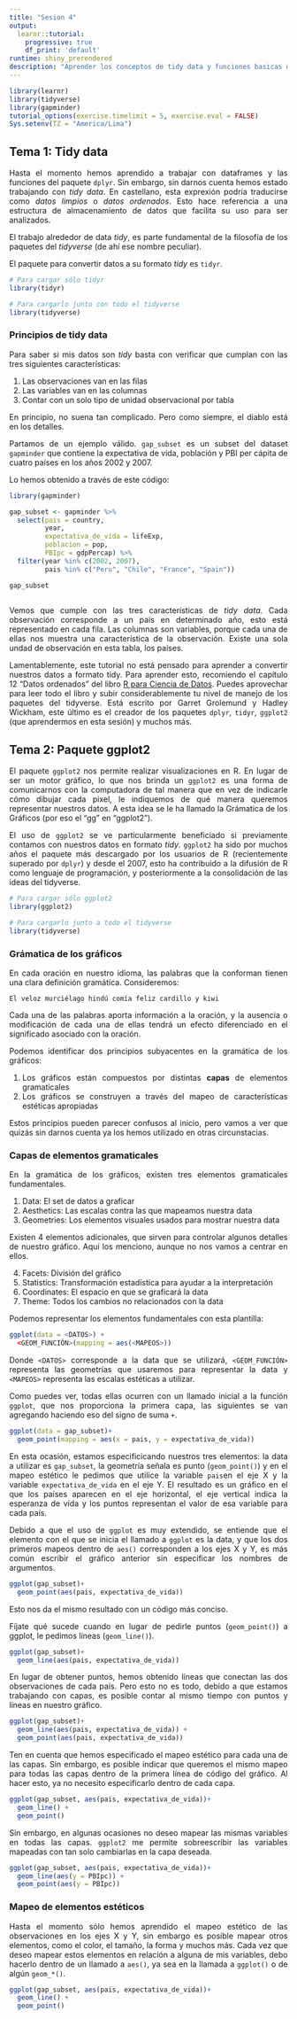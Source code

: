 ```yaml
---
title: "Sesion 4"
output: 
  learnr::tutorial:
    progressive: true
    df_print: 'default'
runtime: shiny_prerendered
description: "Aprender los conceptos de tidy data y funciones basicas de ggplot2"
---
```


<style>
body {
text-align: justify}
</style>

```r
library(learnr)
library(tidyverse)
library(gapminder)
tutorial_options(exercise.timelimit = 5, exercise.eval = FALSE)
Sys.setenv(TZ = "America/Lima")
```


## Tema 1: Tidy data

Hasta el momento hemos aprendido a trabajar con dataframes y las funciones del paquete `dplyr`. Sin embargo, sin darnos cuenta hemos estado trabajando con *tidy data*. En castellano, esta exprexión podría traducirse como *datos limpios* o *datos ordenados*. Esto hace referencia a una estructura de almacenamiento de datos que facilita  su uso para ser analizados. 

El trabajo alrededor de data *tidy*, es parte fundamental de la filosofía de los paquetes del *tidyverse* (de ahí ese nombre peculiar). 

El paquete para convertir datos a su formato *tidy* es `tidyr`.

```r
# Para cargar sólo tidyr
library(tidyr)

# Para cargarlo junto con todo el tidyverse
library(tidyverse)
```

### Principios de tidy data

Para saber si mis datos son *tidy* basta con verificar que cumplan con las tres siguientes características:

1. Las observaciones van en las filas
2. Las variables van en las columnas
3. Contar con un solo tipo de unidad observacional por tabla

En principio, no suena tan complicado. Pero como siempre, el diablo está en los detalles.

Partamos de un ejemplo válido. `gap_subset` es un subset del dataset `gapminder` que contiene la expectativa de vida, población y PBI per cápita de cuatro países en los años 2002 y 2007.

Lo hemos obtenido a través de este código:

```r
library(gapminder)

gap_subset <- gapminder %>% 
  select(pais = country,
         year,
         expectativa_de_vida = lifeExp,
         poblacion = pop,
         PBIpc = gdpPercap) %>% 
  filter(year %in% c(2002, 2007), 
         pais %in% c("Peru", "Chile", "France", "Spain"))

gap_subset
  
```


Vemos que cumple con las tres características de *tidy data*. Cada observación corresponde a un país en determinado año, esto está representado en cada fila. Las columnas son variables, porque cada una de ellas nos muestra una característica de la observación. Existe una sola undad de observación en esta tabla, los países. 

Lamentablemente, este tutorial no está pensado para aprender a convertir nuestros datos a formato tidy. Para aprender esto, recomiendo el capítulo 12 "Datos ordenados" del libro [R para Ciencia de Datos](https://es.r4ds.hadley.nz/datos-ordenados.html). Puedes aprovechar para leer todo el libro y subir considerablemente tu nivel de manejo de los paquetes del tidyverse. Está escrito por Garret Grolemund y Hadley Wickham, este último es el creador de los paquetes `dplyr`, `tidyr`, `ggplot2` (que aprendermos en esta sesión) y muchos más.

## Tema 2: Paquete ggplot2

El paquete `ggplot2` nos permite realizar visualizaciones en R. En lugar de ser un motor gráfico, lo que nos brinda un `ggplot2` es una forma de comunicarnos con la computadora de tal manera que en vez de indicarle cómo dibujar cada pixel, le indiquemos de qué manera queremos representar nuestros datos. A esta idea se le ha llamado la Grámatica de los Gráficos (por eso el "gg" en "ggplot2").

El uso de `ggplot2` se ve particularmente beneficiado si previamente contamos con nuestros datos en formato *tidy*. `ggplot2` ha sido por muchos años el paquete más descargado por los usuarios de R (recientemente superado por `dplyr`) y desde el 2007, esto ha contribuido a la difusión de R como lenguaje de programación, y posteriormente a la consolidación de las ideas del tidyverse.

```r
# Para cargar sólo ggplot2
library(ggplot2)

# Para cargarlo junto a todo el tidyverse
library(tidyverse)
```

### Grámatica de los gráficos

En cada oración en nuestro idioma, las palabras que la conforman tienen una clara definición gramática. Consideremos:

`El veloz murciélago hindú comía feliz cardillo y kiwi`

Cada una de las palabras aporta información a la oración, y la ausencia o modificación de cada una de ellas tendrá un efecto diferenciado en el significado asociado con la oración.

Podemos identificar dos principios subyacentes en la gramática de los gráficos:

1. Los gráficos están compuestos por distintas **capas** de elementos gramaticales
2. Los gráficos se construyen a través del mapeo de características estéticas apropiadas

Estos principios pueden parecer confusos al inicio, pero vamos a ver que quizás sin darnos cuenta ya los hemos utilizado en otras circunstacias.

### Capas de elementos gramaticales

En la gramática de los gráficos, existen tres elementos gramaticales fundamentales.

1. Data: El set de datos a graficar
2. Aesthetics: Las escalas contra las que mapeamos nuestra data
3. Geometries: Los elementos visuales usados para mostrar nuestra data

Existen 4 elementos adicionales, que sirven para controlar algunos detalles de nuestro gráfico. Aquí los menciono, aunque no nos vamos a centrar en ellos.

4. Facets: División del gráfico
5. Statistics: Transformación estadística para ayudar a la interpretación
6. Coordinates: El espacio en que se graficará la data
7. Theme: Todos los cambios no relacionados con la data

Podemos representar los elementos fundamentales con esta plantilla:

```r
ggplot(data = <DATOS>) +
  <GEOM_FUNCIÓN>(mapping = aes(<MAPEOS>))
```

Donde `<DATOS>` corresponde a la data que se utilizará, `<GEOM_FUNCIÓN>` representa las geometrías que usaremos para representar la data y `<MAPEOS>` representa las escalas estéticas a utilizar. 

Como puedes ver, todas ellas ocurren con un llamado inicial a la función `ggplot`, que nos proporciona la primera capa, las siguientes se van agregando haciendo eso del signo de suma `+`. 

```r
ggplot(data = gap_subset)+
  geom_point(mapping = aes(x = pais, y = expectativa_de_vida))
```

En esta ocasión, estamos especificicando nuestros tres elementos: la data a utilizar es `gap_subset`, la geometría señala es punto (`geom_point()`) y en el mapeo estético le pedimos que utilice la variable `pais`en el eje X y la variable `expectativa_de_vida` en el eje Y. El resultado es un gráfico en el que los países aparecen en el eje horizontal, el eje vertical indica la esperanza de vida y los puntos representan el valor de esa variable para cada país.

Debido a que el uso de `ggplot` es muy extendido, se entiende que el elemento con el que se inicia el llamado a `ggplot` es la data, y que los dos primeros mapeos dentro de `aes()` corresponden a los ejes X y Y, es más común escribir el gráfico anterior sin especificar los nombres de argumentos.

```r
ggplot(gap_subset)+
  geom_point(aes(pais, expectativa_de_vida))
```

Esto nos da el mismo resultado con un código más conciso. 

Fíjate qué sucede cuando en lugar de pedirle puntos (`geom_point()`) a ggplot, le pedimos líneas (`geom_line()`).

```r
ggplot(gap_subset)+
  geom_line(aes(pais, expectativa_de_vida))
```

En lugar de obtener puntos, hemos obtenido líneas que conectan las dos observaciones de cada país. Pero esto no es todo, debido a que estamos trabajando con capas, es posible contar al mismo tiempo con puntos y líneas en nuestro gráfico.

```r
ggplot(gap_subset)+
  geom_line(aes(pais, expectativa_de_vida)) + 
  geom_point(aes(pais, expectativa_de_vida))
```

Ten en cuenta que hemos especificado el mapeo estético para cada una de las capas. Sin embargo, es posible indicar que queremos el mismo mapeo para todas las capas dentro de la primera línea de código del gráfico. Al hacer esto, ya no necesito especificarlo dentro de cada capa.

```r
ggplot(gap_subset, aes(pais, expectativa_de_vida))+
  geom_line() + 
  geom_point()
```

Sin embargo, en algunas ocasiones no deseo mapear las mismas variables en todas las capas. `ggplot2` me permite sobreescribir las variables mapeadas con tan solo cambiarlas en la capa deseada.

```r
ggplot(gap_subset, aes(pais, expectativa_de_vida))+
  geom_line(aes(y = PBIpc)) + 
  geom_point(aes(y = PBIpc))
```

### Mapeo de elementos estéticos

Hasta el momento sólo hemos aprendido el mapeo estético de las observaciones en los ejes X y Y, sin embargo es posible mapear otros elementos, como el color, el tamaño, la forma y muchos más. Cada vez que deseo mapear estos elementos en relación a alguna de mis variables, debo hacerlo dentro de un llamado a `aes()`, ya sea en la llamada a `ggplot()` o de algún `geom_*()`.

```r
ggplot(gap_subset, aes(pais, expectativa_de_vida))+
  geom_line() + 
  geom_point()
```








